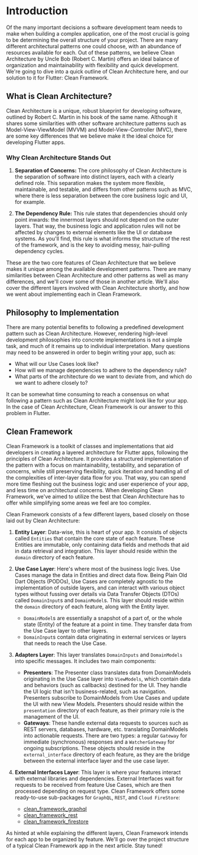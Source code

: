 # Introduction

Of the many important decisions a software development team needs to make when building a complex application, one of the most crucial is going to be determining the overall structure of your project. There are many different architectural patterns one could choose, with an abundance of resources available for each. Out of these patterns, we believe Clean Architecture by Uncle Bob (Robert C. Martin) offers an ideal balance of organization and maintainability with flexibility and quick development. We're going to dive into a quick outline of Clean Architecture here, and our solution to it for Flutter: Clean Framework.

## What is Clean Architecture?

Clean Architecture is a unique, robust blueprint for developing software, outlined by Robert C. Martin in his book of the same name. Although it shares some similarities with other software architecture patterns such as Model-View-ViewModel (MVVM) and Model-View-Controller (MVC), there are some key differences that we believe make it the ideal choice for developing Flutter apps.

### Why Clean Architecture Stands Out

1. **Separation of Concerns:**
The core philosophy of Clean Architecture is the separation of software into distinct layers, each with a clearly defined role. This separation makes the system more flexible, maintainable, and testable, and differs from other patterns such as MVC, where there is less separation between the core business logic and UI, for example.

2. **The Dependency Rule:**
This rule states that dependencies should only point inwards: the innermost layers should not depend on the outer layers. That way, the business logic and application rules will not be affected by changes to external elements like the UI or database systems. As you'll find, this rule is what informs the structure of the rest of the framework, and is the key to avoiding messy, hair-pulling dependency cycles.

These are the two core features of Clean Architecture that we believe makes it unique among the available development patterns. There are many similarities between Clean Architecture and other patterns as well as many differences, and we'll cover some of those in another article. We'll also cover the different layers involved with Clean Architecture shortly, and how we went about implementing each in Clean Framework.

## Philosophy to Implementation

There are many potential benefits to following a predefined development pattern such as Clean Architecture. However, rendering high-level development philosophies into concrete implementations is not a simple task, and much of it remains up to individual interpretation. Many questions may need to be answered in order to begin writing your app, such as: 

- What will our Use Cases look like?
- How will we manage dependencies to adhere to the dependency rule? 
- What parts of the architecture do we want to deviate from, and which do we want to adhere closely to?

It can be somewhat time consuming to reach a consensus on what following a pattern such as Clean Architecture might look like for your app. In the case of Clean Architecture, Clean Framework is our answer to this problem in Flutter.

## Clean Framework

Clean Framework is a toolkit of classes and implementations that aid developers in creating a layered architecture for Flutter apps, following the principles of Clean Architecture. It provides a structured implementation of the pattern with a focus on maintainability, testability, and separation of concerns, while still preserving flexibility, quick iteration and handling all of the complexities of inter-layer data flow for you. That way, you can spend more time fleshing out the business logic and user experience of your app, and less time on architectural concerns. When developing Clean Framework, we've aimed to utilize the best that Clean Architecture has to offer while simplifying some areas we feel are too complex.

Clean Framework consists of a few different layers, based closely on those laid out by Clean Architecture:
1. **Entity Layer**: Data-wise, this is heart of your app. It consists of objects called `Entities` that contain the core state of each feature. These Entities are immutable, only containing data fields and methods that aid in data retrieval and integration. This layer should reside within the `domain` directory of each feature.

2. **Use Case Layer**: Here's where most of the business logic lives. Use Cases manage the data in Entities and direct data flow. Being Plain Old Dart Objects (PODOs), Use Cases are completely agnostic to the implementation of outside layers, and can interact with various object types without fussing over details via Data Transfer Objects (DTOs) called `DomainInput`s and `DomainModel`s. This layer should reside within the `domain` directory of each feature, along with the Entity layer.
    - `DomainModel`s are essentially a snapshot of a part of, or the whole state (Entity) of the feature at a point in time. They transfer data from the Use Case layer to other layers.
    - `DomainInput`s contain data originating in external services or layers that needs to reach the Use Case.

3. **Adapters Layer**: This layer translates `DomainInputs` and `DomainModels` into specific messages. It includes two main components:
    - **Presenters**: The Presenter class translates data from DomainModels originating in the Use Case layer into `ViewModels`, which contain data and behaviors (such as callbacks) destined for the UI. They handle the UI logic that isn't business-related, such as navigation. Presenters subscribe to DomainModels from Use Cases and update the UI with new View Models. Presenters should reside within the `presentation` directory of each feature, as their primary role is the management of the UI.
    - **Gateways**: These handle external data requests to sources such as REST servers, databases, hardware, etc. translating DomainModels into actionable requests. There are two types: a regular `Gateway` for immediate (synchronous) responses and a `WatcherGateway` for ongoing subscriptions. These objects should reside in the `external_interface` directory of each feature, as they are the bridge between the external interface layer and the use case layer.

4. **External Interfaces Layer**: This layer is where your features interact with external libraries and dependencies. External Interfaces wait for requests to be received from feature Use Cases, which are then processed depending on request type. Clean Framework offers some ready-to-use sub-packages for `GraphQL`, `REST`, and `Cloud FireStore`:
    - [clean_framework_graphql](https://pub.dev/packages/clean_framework_graphql)
    - [clean_framework_rest](https://pub.dev/packages/clean_framework_rest)
    - [clean_framework_firestore](https://pub.dev/packages/clean_framework_firestore)

As hinted at while explaining the different layers, Clean Framework intends for each app to be organized by feature. We'll go over the project structure of a typical Clean Framework app in the next article. Stay tuned!